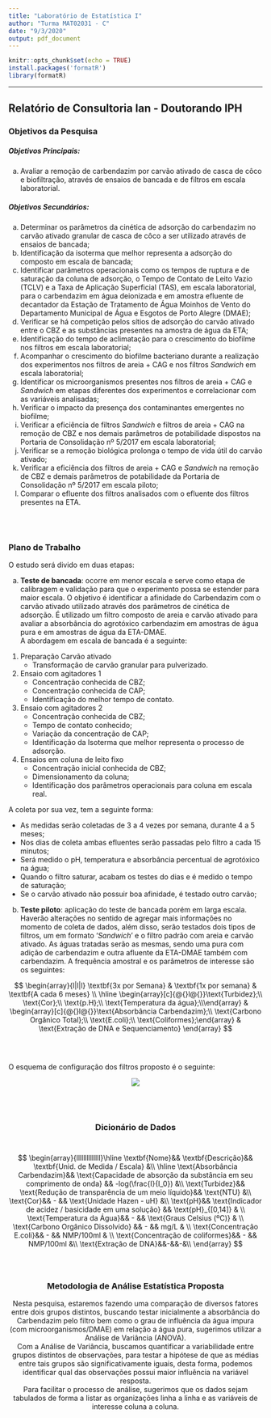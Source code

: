 ```yaml
---
title: "Laboratório de Estatística I"
author: "Turma MAT02031 - C"
date: "9/3/2020"
output: pdf_document
---
```


```r
knitr::opts_chunk$set(echo = TRUE)
install.packages('formatR')
library(formatR)
```

***
## Relatório de Consultoria Ian - Doutorando IPH
### Objetivos da Pesquisa
##### Objetivos Principais:

a) Avaliar a remoção de carbendazim por carvão ativado de casca de côco e biofiltração, através de ensaios de bancada e de filtros em escala laboratorial.

##### Objetivos Secundários:

a)	Determinar os parâmetros da cinética de adsorção do carbendazim no carvão ativado granular de casca de côco a ser utilizado através de ensaios de bancada;
b)	Identificação da isoterma que melhor representa a adsorção do composto em escala de bancada;
c)	Identificar parâmetros operacionais como os tempos de ruptura e de saturação da coluna de adsorção, o Tempo de Contato de Leito Vazio (TCLV) e a Taxa de Aplicação Superficial (TAS), em escala laboratorial, para o carbendazim em água deionizada e em amostra efluente de decantador da Estação de Tratamento de Água Moinhos de Vento do Departamento Municipal de Água e Esgotos de Porto Alegre (DMAE);
d)	Verificar se há competição pelos sítios de adsorção do carvão ativado entre o CBZ e as substâncias presentes na amostra de água da ETA;
e)	Identificação do tempo de aclimatação para o crescimento do biofilme nos filtros em escala laboratorial;
f)	Acompanhar o crescimento do biofilme bacteriano durante a realização dos experimentos nos filtros de areia + CAG e nos filtros *Sandwich* em escala laboratorial;
g)	Identificar os microorganismos presentes nos filtros de areia + CAG e *Sandwich* em etapas diferentes dos experimentos e correlacionar com as variáveis analisadas;
h)	Verificar o impacto da presença dos contaminantes emergentes no biofilme;
i)	Verificar a eficiência de filtros *Sandwich* e filtros de areia + CAG na remoção de CBZ e nos demais parâmetros de potabilidade dispostos na Portaria de Consolidação nº 5/2017 em escala laboratorial;
j)	Verificar se a remoção biológica prolonga o tempo de vida útil do carvão ativado;
k)	Verificar a eficiência dos filtros de areia + CAG e *Sandwich* na remoção de CBZ e demais parâmetros de potabilidade da Portaria de Consolidação nº 5/2017 em escala piloto;
l)	Comparar o efluente dos filtros analisados com o efluente dos filtros presentes na ETA.

\
\

### Plano de Trabalho
O estudo será divido em duas etapas:

a) **Teste de bancada**: ocorre em menor escala e serve como etapa de calibragem e validação para que o experimento possa se estender para maior escala. O objetivo é identificar a afinidade do Carbendazim com o carvão ativado utilizado através dos parâmetros de cinética de adsorção. É utilizado um filtro composto de areia e carvão ativado para avaliar a absorbância do agrotóxico carbendazim em amostras de água pura e em amostras de água da ETA-DMAE.\
A abordagem em escala de bancada é a seguinte:
1. Preparação Carvão ativado 
    + Transformação de carvão granular para pulverizado.
2. Ensaio com agitadores 1
    + Concentração conhecida de CBZ;
    + Concentração conhecida de CAP;
    + Identificação do melhor tempo de contato.
3. Ensaio com agitadores 2
    + Concentração conhecida de CBZ;
    + Tempo de contato conhecido;
    + Variação da concentração de CAP;
    + Identificação da Isoterma que melhor representa o processo de adsorção.
4. Ensaios em coluna de leito fixo
    + Concentração inicial conhecida de CBZ;
    + Dimensionamento da coluna;
    + Identificação dos parâmetros operacionais para coluna em escala real.


A coleta por sua vez, tem a seguinte forma:

* As medidas serão coletadas de 3 a 4 vezes por semana, durante 4 a 5 meses;
* Nos dias de coleta ambas efluentes serão passadas pelo filtro a cada 15 minutos;
* Será medido o pH, temperatura e absorbância percentual de agrotóxico na água;
* Quando o filtro saturar, acabam os testes do dias e é medido o tempo de saturação;
* Se o carvão ativado não possuir boa afinidade, é testado outro carvão;


b) **Teste piloto**: aplicação do teste de bancada porém em larga escala. Haverão alterações no sentido de agregar mais informações no momento de coleta de dados, além disso, serão testados dois tipos de filtros, um em formato '*Sandwich*' e o filtro padrão com areia e carvão ativado. As águas tratadas serão as mesmas, sendo uma pura com adição de carbendazim e outra afluente da ETA-DMAE também com carbendazim. A frequência amostral e os parâmetros de interesse são os seguintes:

$$
\begin{array}{l|l|l}
\textbf{3x por Semana}  & \textbf{1x por semana} & \textbf{A cada 6 meses}   \\ \hline
\begin{array}[c]{@{}l@{}}\text{Turbidez};\\ \text{Cor};\\ \text{p.H};\\ \text{Temperatura da água};\\\end{array} & \begin{array}[c]{@{}l@{}}\text{Absorbância Carbendazim};\\ \text{Carbono Orgânico Total};\\ \text{E.coli};\\ \text{Coliformes};\end{array} & \text{Extração de DNA e Sequenciamento}
\end{array}
$$
\
\
\
O esquema de configuração dos filtros proposto é o seguinte:
<center>![](/cloud/project/esquema_filtro.png)

\
\

### Dicionário de Dados
\
$$
\begin{array}{llllllllllllll}\hline
\textbf{Nome}&& \textbf{Descrição}&& \textbf{Unid. de Medida / Escala} &\\ \hline
\text{Absorbância Carbendazim}&& \text{Capacidade de absorção da substância em seu comprimento de onda} && -log(\frac{I}{I_0}) &\\
\text{Turbidez}&& \text{Redução de transparência de um meio líquido}&& \text{NTU} &\\
\text{Cor}&& -  && \text{Unidade Hazen - uH}   &\\
\text{pH}&& \text{Indicador de acidez / basicidade em uma solução} && \text{pH}_{[0,14]} &   \\
\text{Temperatura da Água}&& - && \text{Graus Celsius  (ºC)}  &    \\
\text{Carbono Orgânico Dissolvido} && - && mg/L   &    \\
\text{Concentração E.coli}&& - && NMP/100ml      &    \\
\text{Concentração de coliformes}&& - && NMP/100ml          &\\
\text{Extração de DNA}&&-&&-&\\
\end{array}
$$ 
\
\

### Metodologia de Análise Estatística Proposta
Nesta pesquisa, estaremos fazendo uma comparação de diversos fatores entre dois grupos distintos, buscando testar inicialmente a absorbância do Carbendazim pelo filtro bem como o grau de influência da água impura (com microorganismos/DMAE) em relação a água pura, sugerimos utilizar a Análise de Variância (ANOVA).\
Com a Análise de Variância, buscamos quantificar a variabilidade entre grupos distintos de observações, para testar a hipótese de que as médias entre tais grupos são significativamente iguais, desta forma, podemos identificar qual das observações possui maior influência na variável resposta.\
Para facilitar o processo de análise, sugerimos que os dados sejam tabulados de forma a listar as organizações linha a linha e as variáveis de interesse coluna a coluna.



